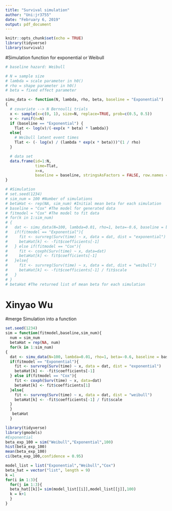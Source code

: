 ```yaml
---
title: "Survival simulation"
author: "Uni:jr3755"
date: "February 6, 2019"
output: pdf_document
---
```


```r
knitr::opts_chunk$set(echo = TRUE)
library(tidyverse)
library(survival)
```

#Simulation function for exponential or Weibull
```r

# baseline hazard: Weibull

# N = sample size    
# lambda = scale parameter in h0()
# rho = shape parameter in h0()
# beta = fixed effect parameter

simu_data <- function(N, lambda, rho, beta, baseline = "Exponential")
{
  # covariate --> N Bernoulli trials
  x <- sample(x=c(0, 1), size=N, replace=TRUE, prob=c(0.5, 0.5))
  v <- runif(n=N)
  if (baseline == "Exponential") {
    Tlat <- log(v)/(-exp(x * beta) * lambda)}
  else{
    # Weibull latent event times
    Tlat <- (- log(v) / (lambda * exp(x * beta)))^(1 / rho)
  }

  # data set
  data.frame(id=1:N,
             time=Tlat,
             x=x,
             baseline = baseline, stringsAsFactors = FALSE, row.names = NULL)
}
```


```r
# #Simulation
# set.seed(1234)
# sim_num = 100 #Number of simulations
# betaHat <- rep(NA, sim_num) #Initial mean beta for each simulation
# baseline = "Cox" #The model for generated data
# fitmodel = "Cox" #The model to fit data
# for(k in 1:sim_num)
# {
#   dat <- simu_data(N=100, lambda=0.01, rho=1, beta=-0.6, baseline = baseline)
#   if(fitmodel == "Exponential"){
#     fit <- survreg(Surv(time) ~ x, data = dat, dist = "exponential")
#     betaHat[k] <- -fit$coefficients[-1]
#   } else if(fitmodel == "Cox"){
#     fit <- coxph(Surv(time) ~ x, data=dat)
#     betaHat[k] <- fit$coefficients[-1]
#   }else{
#     fit <- survreg(Surv(time) ~ x, data = dat, dist = "weibull")
#     betaHat[k] <- -fit$coefficients[-1] / fit$scale
#   }
# }
# betaHat #The returned list of mean beta for each simulation
```

# Xinyao Wu 
#merge Simulation into a function
```r
set.seed(1234)
sim = function(fitmodel,baseline,sim_num){
  num = sim_num
  betaHat = rep(NA, num) 
  for(k in 1:sim_num)
{
  dat <- simu_data(N=100, lambda=0.01, rho=1, beta=-0.6, baseline = baseline)
  if(fitmodel == "Exponential"){
    fit <- survreg(Surv(time) ~ x, data = dat, dist = "exponential")
    betaHat[k] <- -fit$coefficients[-1]
  } else if(fitmodel == "Cox"){
    fit <- coxph(Surv(time) ~ x, data=dat)
    betaHat[k] <- fit$coefficients[1]
  }else{
    fit <- survreg(Surv(time) ~ x, data = dat, dist = "weibull")
    betaHat[k] <- -fit$coefficients[-1] / fit$scale
  }
  }
   betaHat
  }
```


```r

library(tidyverse)
library(gmodels)
#Exponential
beta_exp_100 = sim("Weibull","Exponential",100)
hist(beta_exp_100)
mean(beta_exp_100)
ci(beta_exp_100,confidence = 0.95)
```


```r
model_list = list("Exponential","Weibull","Cox")
beta_hat = vector("list", length = 9)
k =1
for(i in 1:3){
  for(j in 1:3){
  beta_hat[[k]]= sim(model_list[[i]],model_list[[j]],100)
  k = k+1
  }
}

```








